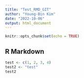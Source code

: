```yaml
---
title: "Test_RMD_GIT"
author: "Young-Bin Kim"
date: "2022-10-06"
output: html_document
---
```


```r
knitr::opts_chunk$set(echo = TRUE)
```

## R Markdown

```r
test <- c(1, 2, 3, 4)
test2 <- "test"
test2

```